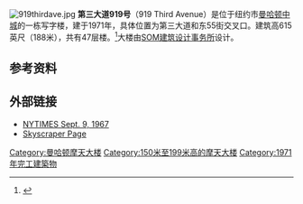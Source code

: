 {{expand|time=2014-07-16T10:37:59+00:00}}
{{refimprove|time=2014-07-16T10:37:59+00:00}}
[[File:919thirdave.jpg|thumb]]
'''第三大道919号'''（919 Third Avenue）是位于纽约市[[曼哈顿中城|曼哈顿中城]]的一栋写字楼，建于1971年，具体位置为第三大道和东55街交叉口。建筑高615英尺（188米），共有47层楼。<ref>{{cite web|url=http://slgreen.com/properties/view/919-third-avenue/|title=919 Third Avenue|publisher=SL Green Realty Corp|accessdate=13 March 2013|deadurl=yes|archiveurl=https://web.archive.org/web/20130614053230/http://slgreen.com/properties/view/919-third-avenue|archivedate=2013年6月14日}}</ref>大楼由[[SOM建筑设计事务所|SOM建筑设计事务所]]设计。

== 参考资料 ==
{{Reflist}}

== 外部链接 ==
*[http://select.nytimes.com/mem/archive/pdf?res=F30D10F73D5812718DDDA00894D1405B878AF1D3 NYTIMES Sept. 9, 1967]
*[https://web.archive.org/web/20071124070404/http://skyscraperpage.com/cities/?buildingID=1306 Skyscraper Page]
{{coord|40|45|32.5|N|73|58|4.8|W|region:US|display=title}}

[[Category:曼哈顿摩天大楼|Category:曼哈顿摩天大楼]]
[[Category:150米至199米高的摩天大楼|Category:150米至199米高的摩天大楼]]
[[Category:1971年完工建築物|Category:1971年完工建築物]]